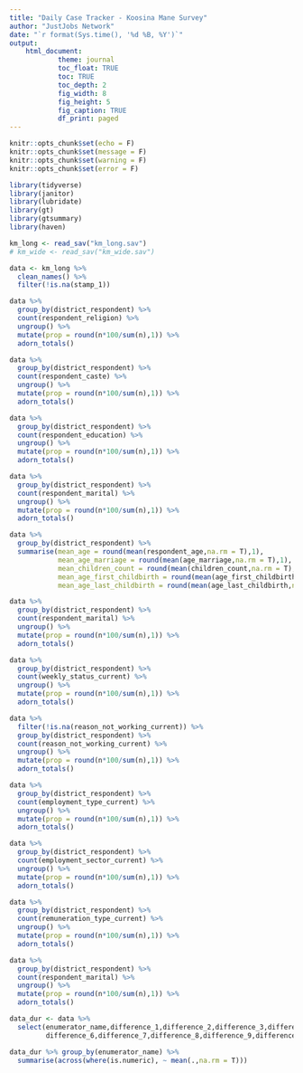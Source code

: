 ```yaml
---
title: "Daily Case Tracker - Koosina Mane Survey"
author: "JustJobs Network"
date: "`r format(Sys.time(), '%d %B, %Y')`"
output: 
    html_document:
            theme: journal
            toc_float: TRUE
            toc: TRUE
            toc_depth: 2
            fig_width: 8
            fig_height: 5
            fig_caption: TRUE
            df_print: paged
---
```


```r
knitr::opts_chunk$set(echo = F)
knitr::opts_chunk$set(message = F)
knitr::opts_chunk$set(warning = F)
knitr::opts_chunk$set(error = F)
```

```r
library(tidyverse)
library(janitor)
library(lubridate)
library(gt)
library(gtsummary)
library(haven)
```

```r
km_long <- read_sav("km_long.sav")
# km_wide <- read_sav("km_wide.sav")
```

```r
data <- km_long %>% 
  clean_names() %>%  
  filter(!is.na(stamp_1))
```

```r
data %>% 
  group_by(district_respondent) %>% 
  count(respondent_religion) %>% 
  ungroup() %>% 
  mutate(prop = round(n*100/sum(n),1)) %>% 
  adorn_totals()
```

```r
data %>% 
  group_by(district_respondent) %>% 
  count(respondent_caste) %>% 
  ungroup() %>% 
  mutate(prop = round(n*100/sum(n),1)) %>% 
  adorn_totals()
```

```r
data %>% 
  group_by(district_respondent) %>% 
  count(respondent_education) %>% 
  ungroup() %>% 
  mutate(prop = round(n*100/sum(n),1)) %>% 
  adorn_totals()
```

```r
data %>% 
  group_by(district_respondent) %>% 
  count(respondent_marital) %>% 
  ungroup() %>% 
  mutate(prop = round(n*100/sum(n),1)) %>% 
  adorn_totals()
```

```r
data %>%
  group_by(district_respondent) %>% 
  summarise(mean_age = round(mean(respondent_age,na.rm = T),1),
            mean_age_marriage = round(mean(age_marriage,na.rm = T),1),
            mean_children_count = round(mean(children_count,na.rm = T),1),
            mean_age_first_childbirth = round(mean(age_first_childbirth,na.rm = T),1),
            mean_age_last_childbirth = round(mean(age_last_childbirth,na.rm = T),1))
```

```r
data %>% 
  group_by(district_respondent) %>% 
  count(respondent_marital) %>% 
  ungroup() %>% 
  mutate(prop = round(n*100/sum(n),1)) %>% 
  adorn_totals()
```

```r
data %>% 
  group_by(district_respondent) %>% 
  count(weekly_status_current) %>% 
  ungroup() %>% 
  mutate(prop = round(n*100/sum(n),1)) %>% 
  adorn_totals()
```

```r
data %>%
  filter(!is.na(reason_not_working_current)) %>% 
  group_by(district_respondent) %>%
  count(reason_not_working_current) %>% 
  ungroup() %>% 
  mutate(prop = round(n*100/sum(n),1)) %>% 
  adorn_totals()
```

```r
data %>% 
  group_by(district_respondent) %>% 
  count(employment_type_current) %>% 
  ungroup() %>% 
  mutate(prop = round(n*100/sum(n),1)) %>% 
  adorn_totals()
```

```r
data %>% 
  group_by(district_respondent) %>% 
  count(employment_sector_current) %>% 
  ungroup() %>% 
  mutate(prop = round(n*100/sum(n),1)) %>% 
  adorn_totals()
```

```r
data %>% 
  group_by(district_respondent) %>% 
  count(remuneration_type_current) %>% 
  ungroup() %>% 
  mutate(prop = round(n*100/sum(n),1)) %>% 
  adorn_totals()
```

```r
data %>% 
  group_by(district_respondent) %>% 
  count(respondent_marital) %>% 
  ungroup() %>% 
  mutate(prop = round(n*100/sum(n),1)) %>% 
  adorn_totals()
```







































```r
data_dur <- data %>% 
  select(enumerator_name,difference_1,difference_2,difference_3,difference_4,difference_5,
         difference_6,difference_7,difference_8,difference_9,difference_10)

data_dur %>% group_by(enumerator_name) %>% 
  summarise(across(where(is.numeric), ~ mean(.,na.rm = T)))

```

